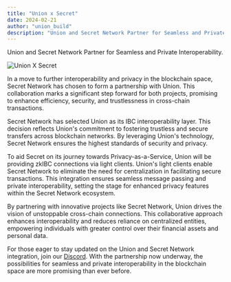 ```yaml
---
title: "Union x Secret"
date: 2024-02-21
author: "union_build"
description: "Union and Secret Network Partner for Seamless and Private Interoperability."
---
```



Union and Secret Network Partner for Seamless and Private Interoperability.

<img alt="Union X Secret" src={unionXSecret.src} />

In a move to further interoperability and privacy in the blockchain space, Secret Network has chosen to form a partnership with Union. This collaboration marks a significant step forward for both projects, promising to enhance efficiency, security, and trustlessness in cross-chain transactions.

Secret Network has selected Union as its IBC interoperability layer. This decision reflects Union's commitment to fostering trustless and secure transfers across blockchain networks. By leveraging Union's technology, Secret Network ensures the highest standards of security and privacy.

To aid Secret on its journey towards Privacy-as-a-Service, Union will be providing zkIBC connections via light clients. Union's light clients enable Secret Network to eliminate the need for centralization in facilitating secure transactions. This integration ensures seamless message passing and private interoperability, setting the stage for enhanced privacy features within the Secret Network ecosystem.

By partnering with innovative projects like Secret Network, Union drives the vision of unstoppable cross-chain connections. This collaborative approach enhances interoperability and reduces reliance on centralized entities, empowering individuals with greater control over their financial assets and personal data.

For those eager to stay updated on the Union and Secret Network integration, join our [Discord](https://discord.union.build). With the partnership now underway, the possibilities for seamless and private interoperability in the blockchain space are more promising than ever before.

